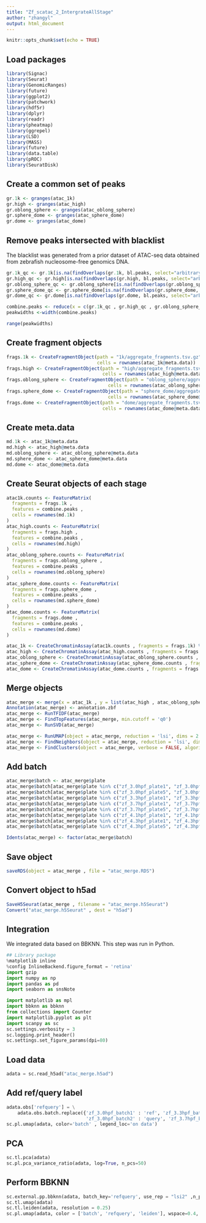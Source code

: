 ```yaml
---
title: "Zf_scatac_2_IntergrateAllStage"
author: "zhangyl"
output: html_document
---
```


```r
knitr::opts_chunk$set(echo = TRUE)
```

## Load packages

```r
library(Signac)
library(Seurat)
library(GenomicRanges)
library(future)
library(ggplot2)
library(patchwork)
library(hdf5r)
library(dplyr)
library(readr)
library(pheatmap)
library(ggrepel)
library(LSD)
library(MASS)
library(future)
library(data.table)
library(pROC)
library(SeuratDisk)
```

## Create a common set of peaks

```r
gr.1k <- granges(atac_1k)
gr.high <- granges(atac_high)
gr.oblong_sphere <- granges(atac_oblong_sphere)
gr.sphere_dome <- granges(atac_sphere_dome)
gr.dome <- granges(atac_dome)
```

## Remove peaks intersected with blacklist

The blacklist was generated from a prior dataset of ATAC-seq data obtained from zebrafish nucleosome-free genomics DNA.

```r
gr.1k_qc <- gr.1k[is.na(findOverlaps(gr.1k, bl.peaks, select="arbitrary"))]
gr.high_qc <- gr.high[is.na(findOverlaps(gr.high, bl.peaks, select="arbitrary"))]
gr.oblong_sphere_qc <- gr.oblong_sphere[is.na(findOverlaps(gr.oblong_sphere, bl.peaks, select="arbitrary"))]
gr.sphere_dome_qc <- gr.sphere_dome[is.na(findOverlaps(gr.sphere_dome, bl.peaks, select="arbitrary"))]
gr.dome_qc <- gr.dome[is.na(findOverlaps(gr.dome, bl.peaks, select="arbitrary"))]

combine.peaks <- reduce(x = c(gr.1k_qc , gr.high_qc , gr.oblong_sphere_qc, gr.sphere_dome_qc, gr.dome_qc))
peakwidths <-width(combine.peaks)

range(peakwidths)
```

## Create fragment objects

```r
frags.1k <- CreateFragmentObject(path = "1k/aggregate_fragments.tsv.gz" , 
                                 cells = rownames(atac_1k@meta.data))
frags.high <- CreateFragmentObject(path = "high/aggregate_fragments.tsv.gz" , 
                                   cells = rownames(atac_high@meta.data))
frags.oblong_sphere <- CreateFragmentObject(path = "oblong_sphere/aggregate_fragments.tsv.gz" , 
                                     cells = rownames(atac_oblong_sphere@meta.data))
frags.sphere_dome <- CreateFragmentObject(path = "sphere_dome/aggregate_fragments.tsv.gz" , 
                                     cells = rownames(atac_sphere_dome@meta.data))
frags.dome <- CreateFragmentObject(path = "dome/aggregate_fragments.tsv.gz" , 
                                   cells = rownames(atac_dome@meta.data))
```

## Create meta.data

```r
md.1k <- atac_1k@meta.data
md.high <- atac_high@meta.data
md.oblong_sphere <- atac_oblong_sphere@meta.data
md.sphere_dome <- atac_sphere_dome@meta.data
md.dome <- atac_dome@meta.data
```

## Create Seurat objects of each stage

```r
atac1k.counts <- FeatureMatrix(
  fragments = frags.1k , 
  features = combine.peaks , 
  cells = rownames(md.1k)
)
atac_high.counts <- FeatureMatrix(
  fragments = frags.high , 
  features = combine.peaks , 
  cells = rownames(md.high)
)
atac_oblong_sphere.counts <- FeatureMatrix(
  fragments = frags.oblong_sphere , 
  features = combine.peaks , 
  cells = rownames(md.oblong_sphere)
)
atac_sphere_dome.counts <- FeatureMatrix(
  fragments = frags.sphere_dome , 
  features = combine.peaks , 
  cells = rownames(md.sphere_dome)
)
atac_dome.counts <- FeatureMatrix(
  fragments = frags.dome , 
  features = combine.peaks , 
  cells = rownames(md.dome)
)

atac_1k <- CreateChromatinAssay(atac1k.counts , fragments = frags.1k) %>% CreateSeuratObject(assay = "peaks" , meta.data = md.1k)
atac_high <- CreateChromatinAssay(atac_high.counts , fragments = frags.high) %>% CreateSeuratObject(assay = "peaks" , meta.data = md.high)
atac_oblong_sphere <- CreateChromatinAssay(atac_oblong_sphere.counts , fragments = frags.oblong_sphere) %>% CreateSeuratObject(assay = "peaks" , meta.data = md.oblong_sphere)
atac_sphere_dome <- CreateChromatinAssay(atac_sphere_dome.counts , fragments = frags.sphere_dome) %>% CreateSeuratObject(assay = "peaks" , meta.data = md.sphere_dome)
atac_dome <- CreateChromatinAssay(atac_dome.counts , fragments = frags.dome) %>% CreateSeuratObject(assay = "peaks" , meta.data = md.dome)
```

## Merge objects

```r
atac_merge <- merge(x = atac_1k , y = list(atac_high , atac_oblong_sphere , atac_sphere_dome , atac_dome))
Annotation(atac_merge) <- annotation.zbf
atac_merge <- RunTFIDF(atac_merge)
atac_merge <- FindTopFeatures(atac_merge, min.cutoff = 'q0')
atac_merge <- RunSVD(atac_merge)

atac_merge <- RunUMAP(object = atac_merge, reduction = 'lsi', dims = 2:30)
atac_merge <- FindNeighbors(object = atac_merge, reduction = 'lsi', dims = 2:30)
atac_merge <- FindClusters(object = atac_merge, verbose = FALSE, algorithm = 3)
```

## Add batch

```r
atac_merge$batch <- atac_merge$plate
atac_merge$batch[atac_merge$plate %in% c("zf_3.0hpf_plate1", "zf_3.0hpf_plate2", "zf_3.0hpf_plate3", "zf_3.0hpf_plate4")] <- "zf_3.0hpf_batch1"
atac_merge$batch[atac_merge$plate %in% c("zf_3.0hpf_plate5", "zf_3.0hpf_plate6")] <- "zf_3.0hpf_batch2"
atac_merge$batch[atac_merge$plate %in% c("zf_3.3hpf_plate1", "zf_3.3hpf_plate2", "zf_3.3hpf_plate3", "zf_3.3hpf_plate4")] <- "zf_3.3hpf_batch1"
atac_merge$batch[atac_merge$plate %in% c("zf_3.7hpf_plate1", "zf_3.7hpf_plate2", "zf_3.7hpf_plate3", "zf_3.7hpf_plate4")] <- "zf_3.7hpf_batch1"
atac_merge$batch[atac_merge$plate %in% c("zf_3.7hpf_plate5", "zf_3.7hpf_plate6", "zf_3.7hpf_plate7", "zf_3.7hpf_plate8")] <- "zf_3.7hpf_batch2"
atac_merge$batch[atac_merge$plate %in% c("zf_4.1hpf_plate1", "zf_4.1hpf_plate2", "zf_4.1hpf_plate3", "zf_4.1hpf_plate4")] <- "zf_4.1hpf_batch1"
atac_merge$batch[atac_merge$plate %in% c("zf_4.3hpf_plate1", "zf_4.3hpf_plate2", "zf_4.3hpf_plate3", "zf_4.3hpf_plate4")] <- "zf_4.3hpf_batch1"
atac_merge$batch[atac_merge$plate %in% c("zf_4.3hpf_plate5", "zf_4.3hpf_plate6", "zf_4.3hpf_plate7", "zf_4.3hpf_plate8")] <- "zf_4.3hpf_batch2"

Idents(atac_merge) <- factor(atac_merge$batch)
```

## Save object

```r
saveRDS(object = atac_merge , file = "atac_merge.RDS")
```

## Convert object to h5ad

```r
SaveH5Seurat(atac_merge , filename = "atac_merge.h5Seurat")
Convert("atac_merge.h5Seurat" , dest = "h5ad")
```

## Integration

We integrated data based on BBKNN. This step was run in Python.

```python
## Library package
%matplotlib inline
%config InlineBackend.figure_format = 'retina'
import gzip
import numpy as np
import pandas as pd
import seaborn as snsNote

import matplotlib as mpl
import bbknn as bbknn
from collections import Counter
import matplotlib.pyplot as plt
import scanpy as sc
sc.settings.verbosity = 3 
sc.logging.print_header()
sc.settings.set_figure_params(dpi=80)
```

## Load data

```python
adata = sc.read_h5ad("atac_merge.h5ad")
```

## Add ref/query label

```python
adata.obs['refquery'] = \
    adata.obs.batch.replace({'zf_3.0hpf_batch1' : 'ref', 'zf_3.3hpf_batch1' : 'ref', 'zf_3.7hpf_batch1' : 'ref', 'zf_4.1hpf_batch1' : 'ref', 'zf_4.3hpf_batch1' : 'ref',
                             'zf_3.0hpf_batch2' : 'query', 'zf_3.7hpf_batch2' : 'query', 'zf_4.3hpf_batch2' : 'query'})
sc.pl.umap(adata, color='batch' , legend_loc='on data')
```

## PCA

```python
sc.tl.pca(adata)
sc.pl.pca_variance_ratio(adata, log=True, n_pcs=50)
```

## Perform BBKNN

```python
sc.external.pp.bbknn(adata, batch_key='refquery', use_rep = "lsi2" ,n_pcs=40)
sc.tl.umap(adata)
sc.tl.leiden(adata, resolution = 0.25)
sc.pl.umap(adata, color = ['batch', 'refquery', 'leiden'], wspace=0.4, cmap='Set3', save='lsi_40.pdf')
```
